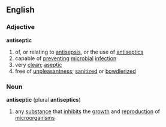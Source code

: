 ==English==
===Adjective===
'''antiseptic'''
# of, or relating to [[antisepsis]], or the use of [[antiseptics]]
# capable of [[preventing]] [[microbial]] [[infection]]
# very [[clean]]; [[aseptic]]
# free of [[unpleasantness]]; [[sanitized]] or [[bowdlerized]]
===Noun===
{{wikipedia}}
'''antiseptic'''  (plural '''antiseptics''')
# any [[substance]] that [[inhibit]]s the [[growth]] and [[reproduction]] of [[microorganism]]s